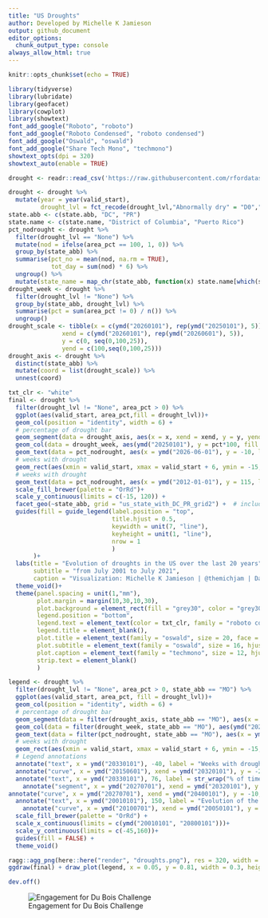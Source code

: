 ```yaml
---
title: "US Droughts"
author: Developed by Michelle K Jamieson
output: github_document 
editor_options: 
  chunk_output_type: console 
always_allow_html: true
---
```


```r
knitr::opts_chunk$set(echo = TRUE)
```

```r
library(tidyverse)
library(lubridate)
library(geofacet)
library(cowplot)
library(showtext)
font_add_google("Roboto", "roboto")
font_add_google("Roboto Condensed", "roboto condensed")
font_add_google("Oswald", "oswald")
font_add_google("Share Tech Mono", "techmono")
showtext_opts(dpi = 320)
showtext_auto(enable = TRUE)
```

```r

drought <- readr::read_csv('https://raw.githubusercontent.com/rfordatascience/tidytuesday/master/data/2021/2021-07-20/drought.csv')
```

```r
drought <- drought %>%
  mutate(year = year(valid_start),
         drought_lvl = fct_recode(drought_lvl,"Abnormally dry" = "D0","Moderate drought" = "D1","Severe drought" = "D2", "Extreme drought" = "D3","Exceptional drought" = "D4"))
state.abb <- c(state.abb, "DC", "PR")
state.name <- c(state.name, "District of Columbia", "Puerto Rico")
pct_nodrought <- drought %>%
  filter(drought_lvl == "None") %>% 
  mutate(nod = ifelse(area_pct == 100, 1, 0)) %>%
  group_by(state_abb) %>%
  summarise(pct_no = mean(nod, na.rm = TRUE),
            tot_day = sum(nod) * 6) %>%
  ungroup() %>%
  mutate(state_name = map_chr(state_abb, function(x) state.name[which(state.abb == x)]))
drought_week <- drought %>%
  filter(drought_lvl != "None") %>% 
  group_by(state_abb, drought_lvl) %>%
  summarise(pct = sum(area_pct != 0) / n()) %>%
  ungroup()
drought_scale <- tibble(x = c(ymd("20260101"), rep(ymd("20250101"), 5)),
               xend = c(ymd("20260101"), rep(ymd("20260601"), 5)),
               y = c(0, seq(0,100,25)),
               yend = c(100,seq(0,100,25)))
drought_axis <- drought %>%
  distinct(state_abb) %>%
  mutate(coord = list(drought_scale)) %>%
  unnest(coord)
```

```r
txt_clr <- "white"
final <- drought %>%
  filter(drought_lvl != "None", area_pct > 0) %>% 
  ggplot(aes(valid_start, area_pct,fill = drought_lvl))+
  geom_col(position = "identity", width = 6) +
  # percentage of drought bar
  geom_segment(data = drought_axis, aes(x = x, xend = xend, y = y, yend = yend), color = txt_clr, inherit.aes = FALSE) +
  geom_col(data = drought_week, aes(ymd("20250101"), y = pct*100, fill = drought_lvl), width = 2*365, inherit.aes = FALSE, position = "identity") +
  geom_text(data = pct_nodrought, aes(x = ymd("2026-06-01"), y = -10, label = scales::percent(1-pct_no, accuracy = 1 )), size = 3, fontface = "bold", inherit.aes = FALSE, hjust = 1, family = "roboto condensed", color = txt_clr) + 
  # weeks with drought
  geom_rect(aes(xmin = valid_start, xmax = valid_start + 6, ymin = -15, ymax = -5), fill = "grey80", inherit.aes = FALSE) +  
  # weeks with drought
  geom_text(data = pct_nodrought, aes(x = ymd("2012-01-01"), y = 115, label = state_name), size = 3.5, family = "roboto", fontface = "bold", color= txt_clr, inherit.aes = FALSE) +
  scale_fill_brewer(palette = "OrRd")+
  scale_y_continuous(limits = c(-15, 120)) +
  facet_geo(~state_abb, grid = "us_state_with_DC_PR_grid2") +  # include DC and Puerto Rico
  guides(fill = guide_legend(label.position = "top",
                             title.hjust = 0.5,
                             keywidth = unit(7, "line"),
                             keyheight = unit(1, "line"),
                             nrow = 1
                             )
       )+
  labs(title = "Evolution of droughts in the US over the last 20 years",
       subtitle = "from July 2001 to July 2021",
       caption = "Visualization: Michelle K Jamieson | @themichjam | Data: Drought Monitor")+
  theme_void()+
  theme(panel.spacing = unit(1,"mm"),
        plot.margin = margin(10,30,10,30),
        plot.background = element_rect(fill = "grey30", color = "grey30"),
        legend.position = "bottom",
        legend.text = element_text(color = txt_clr, family = "roboto condensed", face = "bold", size = 12, margin = margin(20,0,0,0)),
        legend.title = element_blank(),
        plot.title = element_text(family = "oswald", size = 20, face = "bold", hjust = 0.55, color = txt_clr, margin = margin(15, 0, 0, 0)),
        plot.subtitle = element_text(family = "oswald", size = 16, hjust = 0.5, color = txt_clr, margin = margin(15, 0, 25, 0), lineheight = 1.2),
        plot.caption = element_text(family = "techmono", size = 12, hjust = 0.98, color = txt_clr, margin = margin(15,0,5,0)),
        strip.text = element_blank()
        )
```

```r
legend <- drought %>%
  filter(drought_lvl != "None", area_pct > 0, state_abb == "MO") %>% 
  ggplot(aes(valid_start, area_pct, fill = drought_lvl))+
  geom_col(position = "identity", width = 6) +
  # percentage of drought bar
  geom_segment(data = filter(drought_axis, state_abb == "MO"), aes(x = x, xend = xend, y = y, yend = yend), color = txt_clr, inherit.aes = FALSE) +
  geom_col(data = filter(drought_week, state_abb == "MO"), aes(ymd("20250101"), y = pct*100, fill = drought_lvl), width = 2*365, inherit.aes = FALSE, position = "identity") +
  geom_text(data = filter(pct_nodrought, state_abb == "MO"), aes(x = ymd("2026-06-01"), y = -10, label = scales::percent(1-pct_no, accuracy = 1 )), size = 3, fontface = "bold", inherit.aes = FALSE, hjust = 1, family = "roboto condensed", color = "white") +
  # weeks with drought
  geom_rect(aes(xmin = valid_start, xmax = valid_start + 6, ymin = -15, ymax = -5), fill = "grey80", inherit.aes = FALSE) +  
  # Legend annotations
  annotate("text", x = ymd("20330101"), -40, label = "Weeks with drought", hjust = 0, color = txt_clr, size = 4) +
  annotate("curve", x = ymd("20150601"), xend = ymd("20320101"), y = -20, yend = -40, color = txt_clr, arrow = arrow(length = unit(2, "mm"), ends = "first"), curvature = 0.1)+  
  annotate("text", x = ymd("20330101"), 76, label = str_wrap("% of time with drought during the last 20 years", 30), hjust = 0, color = txt_clr, size = 4) +
    annotate("segment", x = ymd("20270701"), xend = ymd("20320101"), y = 76, yend = 76, color = txt_clr, arrow = arrow(length = unit(2, "mm"), ends = "first"))+
annotate("curve", x = ymd("20270701"), xend = ymd("20400101"), y = -10, yend = 50, color = txt_clr, arrow = arrow(length = unit(2, "mm"), ends = "first"), curvature = 0.4)+  
  annotate("text", x = ymd("20010101"), 150, label = "Evolution of the percentage of area of the state with drought", hjust = 0, color = txt_clr, size = 4) +
    annotate("curve", x = ymd("20100701"), xend = ymd("20050101"), y = 100, yend = 130, color = txt_clr, arrow = arrow(length = unit(2, "mm"), ends = "first"), curvature = -0.2)+  
  scale_fill_brewer(palette = "OrRd") +
  scale_x_continuous(limits = c(ymd("20010101", "20800101")))+
  scale_y_continuous(limits = c(-45,160))+
  guides(fill = FALSE) +
  theme_void()
```

```r
ragg::agg_png(here::here("render", "droughts.png"), res = 320, width = 18, height = 12, units = "in")
ggdraw(final) + draw_plot(legend, x = 0.05, y = 0.81, width = 0.3, height = 0.17)

dev.off()
```

![Engagement for Du Bois Challenge](render/droughts.png)
